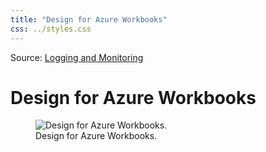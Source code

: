 ```yaml
---
title: "Design for Azure Workbooks"
css: ../styles.css
---
```


Source: [Logging and Monitoring](https://microsoftlearning.github.io/AZ-305-DesigningMicrosoftAzureInfrastructureSolutions/Instructions/CaseStudy/08-Logging.html)

# Design for Azure Workbooks

![Design for Azure Workbooks.](../images/design-for-azure-workbooks.png)
